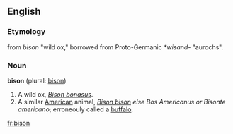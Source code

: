 ==English==
===Etymology===
from {{L.}} ''bison'' "wild ox," borrowed from Proto-Germanic ''*wisand-'' "aurochs".
===Noun===
'''bison''' (plural: [[bison]])

#A wild ox, ''[[Bison bonasus]]''.
#A similar [[American]] animal, ''[[Bison bison]] else Bos Americanus or Bisonte americano''; erroneouly called a [[buffalo]].

[[fr:bison]]